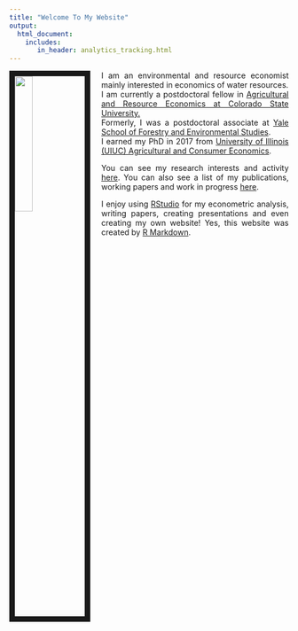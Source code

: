 ```yaml
---
title: "Welcome To My Website"
output: 
  html_document:
    includes:
       in_header: analytics_tracking.html
---
```



<link rel="stylesheet" href="style.css" type="text/css">

<img src="pic_1.png" style="width:25%; border:10px solid; margin-right: 20px" align="left">

<style>
body {
text-align: justify}
</style>

I am an environmental and resource economist mainly interested in economics of water resources.  
I am currently a postdoctoral fellow in [Agricultural and Resource Economics at Colorado State University.](https://dare.agsci.colostate.edu/)  
Formerly, I was a postdoctoral associate at [Yale School of Forestry and Environmental Studies](http://environment.yale.edu/).  
I earned my PhD in 2017 from [University of Illinois (UIUC) Agricultural and Consumer Economics](https://ace.illinois.edu/). 

You can see my research interests and activity [here](research.html). You can also see a list of my publications, working papers and work in progress [here](publication.html). 

I enjoy using [RStudio](https://www.rstudio.com/) for my econometric analysis, writing papers, creating presentations and even creating my own website! Yes, this website was created by [R Markdown](https://rmarkdown.rstudio.com/). 
